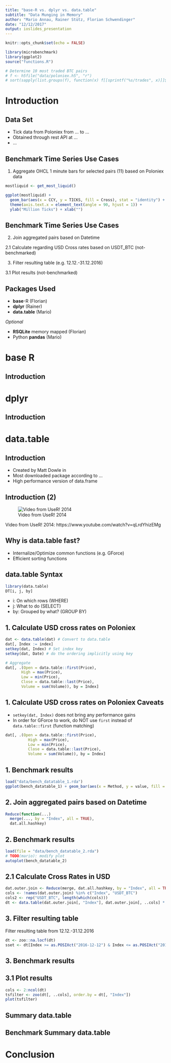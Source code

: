 ```yaml
---
title: "base-R vs. dplyr vs. data.table"
subtitle: "Data Munging in Memory"
author: "Mario Annau, Rainer Stütz, Florian Schwendinger"
date: "12/12/2017"
output: ioslides_presentation
---
```


```r
knitr::opts_chunk$set(echo = FALSE)

library(microbenchmark)
library(ggplot2)
source("functions.R")

# Determine 10 most traded BTC pairs
# f <- h5file("data/poloniex.h5", "r")
# sort(sapply(list.groups(f), function(x) f[[sprintf("%s/trades", x)]]$dims[1] ), decreasing = TRUE)[1:10]
```

# Introduction


## Data Set

<!-- TODO(mario) -->

- Tick data from Poloniex from ... to ...
- Obtained through rest API at ...
- ...

## Benchmark Time Series Use Cases

1. Aggregate OHCL 1 minute bars for selected pairs (11) based on Poloniex data

```r
mostliquid <- get_most_liquid()

ggplot(mostliquid) + 
  geom_bar(aes(x = CCY, y = TICKS, fill = Cross), stat = "identity") + 
  theme(axis.text.x = element_text(angle = 90, hjust = 1)) + 
  ylab("Million Ticks") + xlab("")
```

## Benchmark Time Series Use Cases

2. Join aggregated pairs based on Datetime

2.1 Calculate regarding USD Cross rates based on USDT_BTC (not-benchmarked)

3. Filter resulting table (e.g. 12.12.-31.12.2016)

3.1 Plot results (not-benchmarked)


## Packages Used

- **base**-R (Florian)
- **dplyr** (Rainer)
- **data.table** (Mario)

*Optional*

- **RSQLite** memory mapped (Florian)
- Python **pandas** (Mario)

# base R

## Introduction

<!-- TODO(florian) -->

# dplyr

## Introduction


<!-- TODO(rainer) -->

# data.table

## Introduction

- Created by Matt Dowle in 
- Most downloaded package according to ...
- High performance version of data.frame

## Introduction (2)

![Video from UseR! 2014](img/data_table_talk.png)

Video from UseR! 2014: https://www.youtube.com/watch?v=qLrdYhizEMg


## Why is data.table fast?

- Internalize/Optimize common functions (e.g. GForce)
- Efficient sorting functions

## data.table Syntax

```r
library(data.table)
DT[i, j, by]
```

- i: On which rows (WHERE)
- j: What to do (SELECT)
- by: Grouped by what? (GROUP BY)

## 1. Calculate USD cross rates on Poloniex

```r
dat <- data.table(dat) # Convert to data.table
dat[, Index := index]
setkey(dat, Index) # Set index key
setkey(dat, Date) # do the ordering implicitly using key

# Aggregate
dat[, .(Open = data.table::first(Price), 
       High = max(Price), 
       Low = min(Price), 
       Close = data.table::last(Price), 
       Volume = sum(Volume)), by = Index]
```

## 1. Calculate USD cross rates on Poloniex Caveats

- `setkey(dat, Index)` does not bring any performance gains
- In order for GForce to work, do NOT use `first` instead of `data.table::first` (function matching)

```r
dat[, .(Open = data.table::first(Price), 
          High = max(Price), 
          Low = min(Price), 
          Close = data.table::last(Price), 
          Volume = sum(Volume)), by = Index]
```


## 1. Benchmark results

```r
load("data/bench_datatable_1.rda")
ggplot(bench_datatable_1) + geom_bar(aes(x = Method, y = value, fill = Var1), stat = "sum")
```

## 2. Join aggregated pairs based on Datetime

```r
Reduce(function(...) 
  merge(..., by = "Index", all = TRUE), 
  dat.all.hashkey)
```

## 2. Benchmark results

```r
load(file = "data/bench_datatable_2.rda")
# TODO(mario): modify plot
autoplot(bench_datatable_2) 
```

## 2.1 Calculate Cross Rates in USD

```r
dat.outer.join <- Reduce(merge, dat.all.hashkey, by = "Index", all = TRUE)
cols <- !names(dat.outer.join) %in% c("Index", "USDT_BTC")
cols2 <- rep("USDT_BTC", length(which(cols)))
dt <- data.table(dat.outer.join[, "Index"], dat.outer.join[, ..cols] * dat.outer.join[, ..cols2])
```


## 3. Filter resulting table

Filter resulting table from 12.12.-31.12.2016

```r
dt <- zoo::na.locf(dt)
sset <- dt[Index >= as.POSIXct("2016-12-12") & Index <= as.POSIXct("2016-12-31")]
```

## 3. Benchmark results

<!-- TODO(mario) -->

## 3.1 Plot results

```r
cols <- 2:ncol(dt)
tsfilter <- zoo(dt[, ..cols], order.by = dt[, "Index"])
plot(tsfilter)
```


## Summary data.table

<!-- TODO(mario) -->

## Benchmark Summary data.table

<!-- TODO(mario) -->

# Conclusion



<!--
quotes.usd <- grep("USDT_", allquotes, value = TRUE, fixed = TRUE)

ccy.usd <- sapply(strsplit(quotes.usd, "_"), function(x) x[2])
ccy.btc <- sapply(strsplit(quotes.btc, "_"), function(x) x[2])


kraken <- h5file("data/kraken.h5", mode = "r")



btcxrp <- load_data("data/poloniex.h5", "BTC_XRP", folder = "POLONIEX")[[1]]
index <- calc_index(btcxrp)
mb <- microbenchmark(
  agg_ohcl_base_r(btcxrp, index),
  agg_ohcl_dplyr(btcxrp, index),
  agg_ohcl_data_table(btcxrp, index), 
  times = 1)
knitr::kable(mb)

-->

